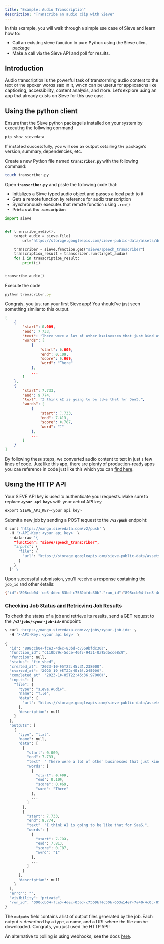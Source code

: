 ```yaml
---
title: "Example: Audio Transcription"
description: "Transcribe an audio clip with Sieve"
---
```


In this example, you will walk through a simple use case of Sieve and learn how to:

- Call an existing sieve function in pure Python using the Sieve client package
- Make a call via the Sieve API and poll for results.

## **Introduction**

Audio transcription is the powerful task of transforming audio content to the text of the spoken words said in it, which can be useful for applications like captioning, accessibility, content analysis, and more. Let’s explore using an app that already exists on Sieve for this use case.

## **Using the python client**

Ensure that the Sieve python package is installed on your system by executing the following command

```python
pip show sievedata
```

If installed successfully, you will see an output detailing the package's version, summary, dependencies, etc.

Create a new Python file named **`transcriber.py`** with the following command:

```bash
touch transcriber.py
```

Open **`transcriber.py`** and paste the following code that:

- Initializes a Sieve typed audio object and passes a local path to it
- Gets a remote function by reference for audio transcription
- Synchronously executes that remote function using `.run()`
- Prints out the transcription

```python
import sieve


def transcribe_audio():
    target_audio = sieve.File(
        url="https://storage.googleapis.com/sieve-public-data/assets/dub.m4a")

    transcriber = sieve.function.get("sieve/speech_transcriber")
    transcription_result = transcriber.run(target_audio)
    for i in transcription_result:
        print(i)


transcribe_audio()
```

Execute the code

```jsx
python transcriber.py
```

Congrats, you just ran your first Sieve app! You should’ve just seen something similar to this output.

```json
[
    {
        "start": 0.009,
        "end": 7.733,
        "text": "There were a lot of other businesses that just kind of fell by the wayside because they just couldn't make the adaptation from desktop to mobile computing.",
        "words": [
            {
                "start": 0.009,
                "end": 0.109,
                "score": 0.069,
                "word": "There"
            },
            ...
        ]
    },
    {
        "start": 7.733,
        "end": 9.774,
        "text": "I think AI is going to be like that for SaaS.",
        "words": [
            {
                "start": 7.733,
                "end": 7.813,
                "score": 0.787,
                "word": "I"
            },
            ...
        ]
    }
]
```

By following these steps, we converted audio content to text in just a few lines of code. Just like this app, there are plenty of production-ready apps you can reference in code just like this which you can [find here](https://www.sievedata.com/explore).

## **Using the HTTP API**

Your SIEVE API key is used to authenticate your requests. Make sure to replace **`<your api key>`** with your actual API key.

```python
export SIEVE_API_KEY=<your api key>
```

Submit a new job by sending a POST request to the **`/v2/push`** endpoint:

```python
$ curl 'https://mango.sievedata.com/v2/push' \
  -H 'X-API-Key: <your api key>' \
  --data-raw '{
    "function": "sieve/speech_transcriber",
    "inputs": {
      "file": {
        "url": "https://storage.googleapis.com/sieve-public-data/assets/dub.m4a"
      }
    }
  }' \
```

Upon successful submission, you'll receive a response containing the `job_id` and other details:

```sh
{"id":"898ccb04-fce3-4dec-83bd-c7569bfdc30b","run_id":"898ccb04-fce3-4dec-83bd-c7569bfdc30b-653a14e7-7a48-4c8c-872b-6715a28aca1f","stream_output":true,"status":"queued","organization_id":"c0ec7825-0fcb-444e-b0b9-9660c40fa0f4","model_id":"c110b79c-5dce-46f5-9431-0a95dbcce8c9","workflow_id":null}
```

### ****Checking Job Status and Retrieving Job Results****

To check the status of a job and retrieve its results, send a GET request to the **`/v2/jobs/<your-job-id>`** endpoint:

```python
$ curl 'https://mango.sievedata.com/v2/jobs/<your-job-id>' \
  -H 'X-API-Key: <your api key>' \

{
  "id": "898ccb04-fce3-4dec-83bd-c7569bfdc30b",
  "function_id": "c110b79c-5dce-46f5-9431-0a95dbcce8c9",
  "function": null,
  "status": "finished",
  "created_at": "2023-10-05T22:45:34.238000",
  "started_at": "2023-10-05T22:45:34.245000",
  "completed_at": "2023-10-05T22:45:36.970000",
  "inputs": {
    "file": {
      "type": "sieve.Audio",
      "name": "file",
      "data": {
        "url": "https://storage.googleapis.com/sieve-public-data/assets/dub.m4a"
      },
      "description": null
    }
  },
  "outputs": [
    {
      "type": "list",
      "name": null,
      "data": [
        {
          "start": 0.009,
          "end": 7.733,
          "text": " There were a lot of other businesses that just kind of fell by the wayside because they just couldn't make the adaptation from desktop to mobile computing.",
          "words": [
            {
              "start": 0.009,
              "end": 0.109,
              "score": 0.069,
              "word": "There"
            },
            ...
          ]
        },
        {
          "start": 7.733,
          "end": 9.774,
          "text": "I think AI is going to be like that for SaaS.",
          "words": [
            {
              "start": 7.733,
              "end": 7.813,
              "score": 0.787,
              "word": "I"
            },
            ...
          ]
        }
      ],
      "description": null
    }
  ],
  "error": "",
  "visibility": "private",
  "run_id": "898ccb04-fce3-4dec-83bd-c7569bfdc30b-653a14e7-7a48-4c8c-872b-6715a28aca1f"
}
```

The **`outputs`** field contains a list of output files generated by the job. Each output is described by a type, a name, and a URL where the file can be downloaded. Congrats, you just used the HTTP API!

An alternative to polling is using webhooks, see the docs [here](/guide/custom-apps/webhooks).

